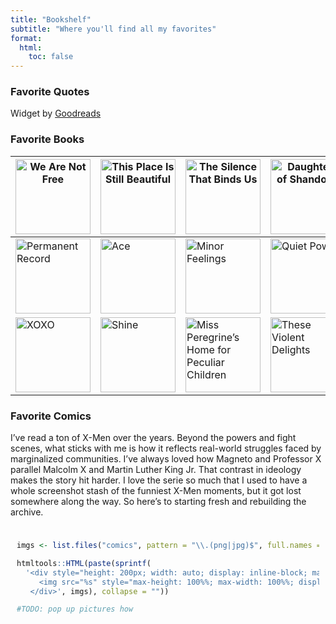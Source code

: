 ```yaml
---
title: "Bookshelf"
subtitle: "Where you'll find all my favorites"
format:
  html:
    toc: false
---
```


### Favorite Quotes

::: {#gr_quote_body}
:::

```{=html}
<script src="https://www.goodreads.com/quotes/widget/154343909-helen?v=2" type="text/javascript"></script>
```

<p style="text-align: right; font-size: 10px;">

Widget by <a href="https://www.goodreads.com/quotes">Goodreads</a>

</p>

### Favorite Books

| ![We Are Not Free](https://images.gr-assets.com/books/1565710970l/49934666.jpg){width=120} | ![This Place Is Still Beautiful](https://images.gr-assets.com/books/1634238514l/58984692.jpg){width=120} | ![The Silence That Binds Us](https://images.gr-assets.com/books/1641068252l/59028585.jpg){width=120} | ![Daughters of Shandong](https://images-na.ssl-images-amazon.com/images/S/compressed.photo.goodreads.com/books/1740179056i/223329042.jpg){width=120} | ![The Kite Runner](https://images-na.ssl-images-amazon.com/images/S/compressed.photo.goodreads.com/books/1541428344i/17165596.jpg){width=120} |
|---|---|---|---|---|
| ![Permanent Record](https://images.gr-assets.com/books/1564666396l/46223297.jpg){width=120} | ![Ace](https://images.gr-assets.com/books/1580804471l/52128695.jpg){width=120} | ![Minor Feelings](https://images-na.ssl-images-amazon.com/images/S/compressed.photo.goodreads.com/books/1580788273l/52845775.jpg){width=120} | ![Quiet Power](https://images-na.ssl-images-amazon.com/images/S/compressed.photo.goodreads.com/books/1328562861i/8520610.jpg){width=120} | ![Before The Coffee Gets Cold](https://images.gr-assets.com/books/1704153539l/44421460.jpg){width=120} |
| ![XOXO](https://images-na.ssl-images-amazon.com/images/S/compressed.photo.goodreads.com/books/1602086642i/54618808.jpg){width=120} | ![Shine](https://images-na.ssl-images-amazon.com/images/S/compressed.photo.goodreads.com/books/1580350020i/50855956.jpg){width=120} | ![Miss Peregrine's Home for Peculiar Children](https://images.gr-assets.com/books/1623449170l/9460487.jpg){width=120} | ![These Violent Delights](https://images-na.ssl-images-amazon.com/images/S/compressed.photo.goodreads.com/books/1580958058i/50892212.jpg){width=120} | ![The Lightning Thief](https://images-na.ssl-images-amazon.com/images/S/compressed.photo.goodreads.com/books/1400602609i/28187.jpg){width=120} |


### Favorite Comics

I’ve read a ton of X-Men over the years. Beyond the powers and fight scenes, what sticks with me is how it reflects real-world struggles faced by marginalized communities. I’ve always loved how Magneto and Professor X parallel Malcolm X and Martin Luther King Jr. That contrast in ideology makes the story hit harder. I love the serie so much that I used to have a whole screenshot stash of the funniest X-Men moments, but it got lost somewhere along the way. So here’s to starting fresh and rebuilding the archive.

::: {style="overflow-x: auto; white-space: nowrap; padding: 10px; border-radius: 8px"}
```r
imgs <- list.files("comics", pattern = "\\.(png|jpg)$", full.names = TRUE)

htmltools::HTML(paste(sprintf(
  '<div style="height: 200px; width: auto; display: inline-block; margin-right: 10px; background: #f8f8f8; vertical-align: middle;">
     <img src="%s" style="max-height: 100%%; max-width: 100%%; display: block; margin: auto; object-fit: contain;">
   </div>', imgs), collapse = ""))

#TODO: pop up pictures how 
```
:::
